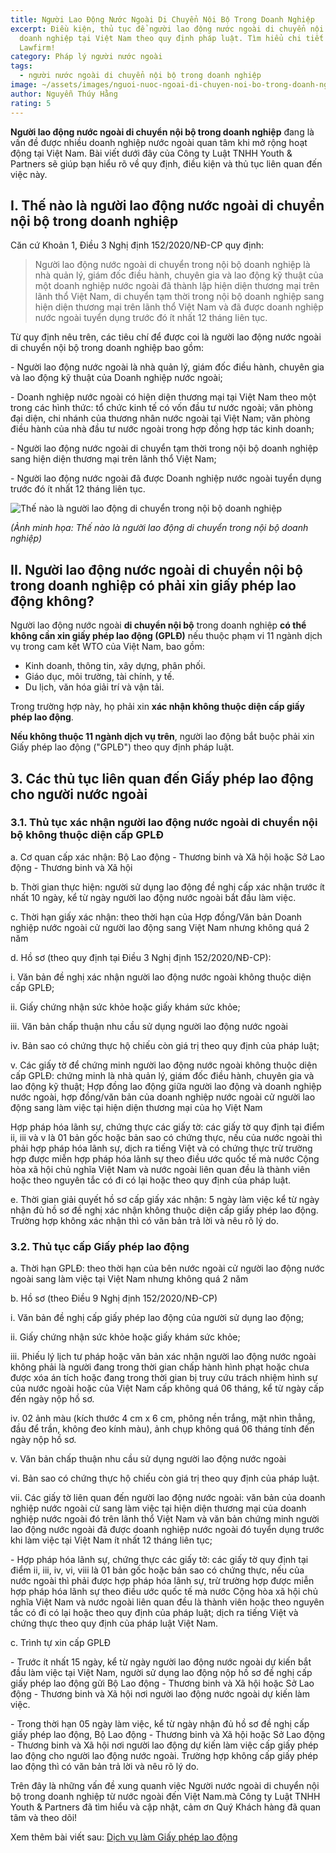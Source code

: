 ```yaml
---
title: Người Lao Động Nước Ngoài Di Chuyển Nội Bộ Trong Doanh Nghiệp
excerpt: Điều kiện, thủ tục để người lao động nước ngoài di chuyển nội bộ trong
  doanh nghiệp tại Việt Nam theo quy định pháp luật. Tìm hiểu chi tiết cùng Y&P
  Lawfirm!
category: Pháp lý người nước ngoài
tags:
  - người nước ngoài di chuyển nội bộ trong doanh nghiệp
image: ~/assets/images/nguoi-nuoc-ngoai-di-chuyen-noi-bo-trong-doanh-nghiep.jpg
author: Nguyễn Thúy Hằng
rating: 5
---
```

**Người lao động nước ngoài di chuyển nội bộ trong doanh nghiệp** đang là vấn đề được nhiều doanh nghiệp nước ngoài quan tâm khi mở rộng hoạt động tại Việt Nam. Bài viết dưới đây của Công ty Luật TNHH Youth & Partners sẽ giúp bạn hiểu rõ về quy định, điều kiện và thủ tục liên quan đến việc này.

## I. Thế nào là người lao động nước ngoài di chuyển nội bộ trong doanh nghiệp

Căn cứ Khoản 1, Điều 3 Nghị định 152/2020/NĐ-CP quy định:

> Người lao động nước ngoài di chuyển trong nội bộ doanh nghiệp là nhà quản lý, giám đốc điều hành, chuyên gia và lao động kỹ thuật của một doanh nghiệp nước ngoài đã thành lập hiện diện thương mại trên lãnh thổ Việt Nam, di chuyển tạm thời trong nội bộ doanh nghiệp sang hiện diện thương mại trên lãnh thổ Việt Nam và đã được doanh nghiệp nước ngoài tuyển dụng trước đó ít nhất 12 tháng liên tục.

Từ quy định nêu trên, các tiêu chí để được coi là người lao động nước ngoài di chuyển nội bộ trong doanh nghiệp bao gồm:

\- Người lao động nước ngoài là nhà quản lý, giám đốc điều hành, chuyên gia và lao động kỹ thuật của Doanh nghiệp nước ngoài;

\- Doanh nghiệp nước ngoài có hiện diện thương mại tại Việt Nam theo một trong các hình thức: tổ chức kinh tế có vốn đầu tư nước ngoài; văn phòng đại diện, chi nhánh của thương nhân nước ngoài tại Việt Nam; văn phòng điều hành của nhà đầu tư nước ngoài trong hợp đồng hợp tác kinh doanh;

\- Người lao động nước ngoài di chuyển tạm thời trong nội bộ doanh nghiệp sang hiện diện thương mại trên lãnh thổ Việt Nam;

\- Người lao động nước ngoài đã được Doanh nghiệp nước ngoài tuyển dụng trước đó ít nhất 12 tháng liên tục.

![Thế nào là người lao động di chuyển trong nội bộ doanh nghiệp](~/assets/images/the-nao-la-nguoi-nuoc-ngoai-di-chuyen-noi-bo-trong-doanh-nghiep.jpg "Thế nào là người lao động di chuyển trong nội bộ doanh nghiệp")

*(Ảnh minh họa: Thế nào là người lao động di chuyển trong nội bộ doanh nghiệp)*

## II. Người lao động nước ngoài di chuyển nội bộ trong doanh nghiệp có phải xin giấy phép lao động không? 

Người lao động nước ngoài **di chuyển nội bộ** trong doanh nghiệp **có thể không cần xin giấy phép lao động (GPLĐ)** nếu thuộc phạm vi 11 ngành dịch vụ trong cam kết WTO của Việt Nam, bao gồm:

* Kinh doanh, thông tin, xây dựng, phân phối.
* Giáo dục, môi trường, tài chính, y tế.
* Du lịch, văn hóa giải trí và vận tải.

Trong trường hợp này, họ phải xin **xác nhận không thuộc diện cấp giấy phép lao động**.

**Nếu không thuộc 11 ngành dịch vụ trên**, người lao động bắt buộc phải xin Giấy phép lao động ("GPLĐ") theo quy định pháp luật.

## 3. Các thủ tục liên quan đến Giấy phép lao động cho người nước ngoài

### 3.1. Thủ tục xác nhận người lao động nước ngoài di chuyển nội bộ không thuộc diện cấp GPLĐ

a. Cơ quan cấp xác nhận: Bộ Lao động - Thương binh và Xã hội hoặc Sở Lao động - Thương binh và Xã hội

b. Thời gian thực hiện: người sử dụng lao động đề nghị cấp xác nhận trước ít nhất 10 ngày, kể từ ngày người lao động nước ngoài bắt đầu làm việc.

c. Thời hạn giấy xác nhận: theo thời hạn của Hợp đồng/Văn bản Doanh nghiệp nước ngoài cử người lao động sang Việt Nam nhưng không quá 2 năm

d. Hồ sơ (theo quy định tại Điều 3 Nghị định 152/2020/NĐ-CP):

i. Văn bản đề nghị xác nhận người lao động nước ngoài không thuộc diện cấp GPLĐ;

ii. Giấy chứng nhận sức khỏe hoặc giấy khám sức khỏe;

iii. Văn bản chấp thuận nhu cầu sử dụng người lao động nước ngoài

iv. Bản sao có chứng thực hộ chiếu còn giá trị theo quy định của pháp luật;

v. Các giấy tờ để chứng minh người lao động nước ngoài không thuộc diện cấp GPLĐ: chứng minh là nhà quản lý, giám đốc điều hành, chuyên gia và lao động kỹ thuật; Hợp đồng lao động giữa người lao động và doanh nghiệp nước ngoài, hợp đồng/văn bản của doanh nghiệp nước ngoài cử người lao động sang làm việc tại hiện diện thương mại của họ Việt Nam

Hợp pháp hóa lãnh sự, chứng thực các giấy tờ: các giấy tờ quy định tại điểm ii, iii và v là 01 bản gốc hoặc bản sao có chứng thực, nếu của nước ngoài thì phải hợp pháp hóa lãnh sự, dịch ra tiếng Việt và có chứng thực trừ trường hợp được miễn hợp pháp hóa lãnh sự theo điều ước quốc tế mà nước Cộng hòa xã hội chủ nghĩa Việt Nam và nước ngoài liên quan đều là thành viên hoặc theo nguyên tắc có đi có lại hoặc theo quy định của pháp luật.

e. Thời gian giải quyết hồ sơ cấp giấy xác nhận: 5 ngày làm việc kể từ ngày nhận đủ hồ sơ đề nghị xác nhận không thuộc diện cấp giấy phép lao động. Trường hợp không xác nhận thì có văn bản trả lời và nêu rõ lý do.

### 3.2. Thủ tục cấp Giấy phép lao động

a. Thời hạn GPLĐ: theo thời hạn của bên nước ngoài cử người lao động nước ngoài sang làm việc tại Việt Nam nhưng không quá 2 năm

b. Hồ sơ (theo Điều 9 Nghị định 152/2020/NĐ-CP)

i. Văn bản đề nghị cấp giấy phép lao động của người sử dụng lao động;

ii. Giấy chứng nhận sức khỏe hoặc giấy khám sức khỏe;

iii. Phiếu lý lịch tư pháp hoặc văn bản xác nhận người lao động nước ngoài không phải là người đang trong thời gian chấp hành hình phạt hoặc chưa được xóa án tích hoặc đang trong thời gian bị truy cứu trách nhiệm hình sự của nước ngoài hoặc của Việt Nam cấp không quá 06 tháng, kể từ ngày cấp đến ngày nộp hồ sơ.

iv. 02 ảnh màu (kích thước 4 cm x 6 cm, phông nền trắng, mặt nhìn thẳng, đầu để trần, không đeo kính màu), ảnh chụp không quá 06 tháng tính đến ngày nộp hồ sơ.

v. Văn bản chấp thuận nhu cầu sử dụng người lao động nước ngoài

vi. Bản sao có chứng thực hộ chiếu còn giá trị theo quy định của pháp luật.

vii. Các giấy tờ liên quan đến người lao động nước ngoài: văn bản của doanh nghiệp nước ngoài cử sang làm việc tại hiện diện thương mại của doanh nghiệp nước ngoài đó trên lãnh thổ Việt Nam và văn bản chứng minh người lao động nước ngoài đã được doanh nghiệp nước ngoài đó tuyển dụng trước khi làm việc tại Việt Nam ít nhất 12 tháng liên tục;

\- Hợp pháp hóa lãnh sự, chứng thực các giấy tờ: các giấy tờ quy định tại điểm ii, iii, iv, vi, viii là 01 bản gốc hoặc bản sao có chứng thực, nếu của nước ngoài thì phải được hợp pháp hóa lãnh sự, trừ trường hợp được miễn hợp pháp hóa lãnh sự theo điều ước quốc tế mà nước Cộng hòa xã hội chủ nghĩa Việt Nam và nước ngoài liên quan đều là thành viên hoặc theo nguyên tắc có đi có lại hoặc theo quy định của pháp luật; dịch ra tiếng Việt và chứng thực theo quy định của pháp luật Việt Nam.

c. Trình tự xin cấp GPLĐ

\- Trước ít nhất 15 ngày, kể từ ngày người lao động nước ngoài dự kiến bắt đầu làm việc tại Việt Nam, người sử dụng lao động nộp hồ sơ đề nghị cấp giấy phép lao động gửi Bộ Lao động - Thương binh và Xã hội hoặc Sở Lao động - Thương binh và Xã hội nơi người lao động nước ngoài dự kiến làm việc.

\- Trong thời hạn 05 ngày làm việc, kể từ ngày nhận đủ hồ sơ đề nghị cấp giấy phép lao động, Bộ Lao động - Thương binh và Xã hội hoặc Sở Lao động - Thương binh và Xã hội nơi người lao động dự kiến làm việc cấp giấy phép lao động cho người lao động nước ngoài. Trường hợp không cấp giấy phép lao động thì có văn bản trả lời và nêu rõ lý do.

Trên đây là những vấn đề xung quanh việc Người nước ngoài di chuyển nội bộ trong doanh nghiệp từ nước ngoài đến Việt Nam.mà Công ty Luật TNHH Youth & Partners đã tìm hiểu và cập nhật, cảm ơn Quý Khách hàng đã quan tâm và theo dõi!

Xem thêm bài viết sau: [Dịch vụ làm Giấy phép lao động](https://yplawfirm.vn/dau-tu-nuoc-ngoai/dich-vu-lam-giay-phep-lao-dong)
